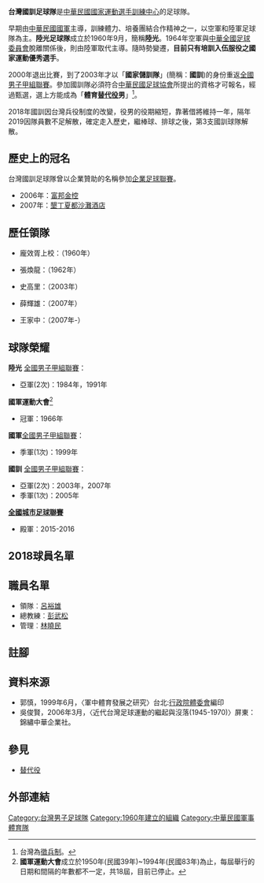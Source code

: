 {{Football club infobox |
  clubname = 台灣國訓足球隊|
  image    = |
  fullname = 台灣國家運動選手訓練中心足球隊|
  nickname = 國訓|
  founded  = 1960年|
  ground   = |
  city     = [[高雄市|高雄市]] |
  capacity = |
  chairman = {{flagicon|ROC}} [[張家廣|張家廣]]|
  manager  = {{flagicon|ROC}} [[彭武松|彭武松]] |
  league   = [[台灣企業甲級足球聯賽|台灣企業甲級足球聯賽]] |
  season   = [[2014年全國城市足球聯賽|2014]] |
  position = 亞軍 |
  pattern_la1=|pattern_b1=_unknown|pattern_ra1=|
  leftarm1=|body1=|rightarm1=|shorts1=|socks1=|
  pattern_la2=|pattern_b2=|pattern_ra2=|
  leftarm2=FFCC00|body2=FFCC00|rightarm2=FFCC00|shorts2=000000|socks2=FFCC00
| current        = 2017年台灣企業甲級足球聯賽
|}}
'''台灣國訓足球隊'''是[[中華民國|中華民國]][[國家運動選手訓練中心|國家運動選手訓練中心]]的足球隊。

早期由[[中華民國國軍|中華民國國軍]]主導，訓練體力、培養團結合作精神之一，以空軍和陸軍足球隊為主。'''陸光足球隊'''成立於1960年9月，簡稱'''陸光'''。1964年空軍與[[中華全國足球委員會|中華全國足球委員會]]脫離關係後，則由陸軍取代主導。隨時勢變遷，'''目前只有培訓入伍服役之國家運動優秀選手'''。

2000年退出比賽，到了2003年才以「'''國家儲訓隊'''」(簡稱：'''國訓''')的身份重返[[全國男子甲組聯賽|全國男子甲組聯賽]]。參加國訓隊必須符合[[中華民國足球協會|中華民國足球協會]]所提出的資格才可報名，經過甄選，選上方能成為「'''體育[[替代役|替代役]]男'''」<ref>台灣為[[徵兵制|徵兵制]]。</ref>。

2018年國訓因台灣兵役制度的改變，役男的役期縮短，靠著借將維持一年，隔年2019因隊員數不足解散，確定走入歷史，繼棒球、排球之後，第3支國訓球隊解散。

== 歷史上的冠名 ==
台灣國訓足球隊曾以企業贊助的名稱參加[[企業足球聯賽|企業足球聯賽]]。
* 2006年：[[富邦金控|富邦金控]]
* 2007年：[[墾丁夏都沙灘酒店|墾丁夏都沙灘酒店]]

==歷任領隊==
*{{flagicon|ROC}}  龐效胥上校：（1960年）
*{{flagicon|ROC}}  張煥龍：（1962年）
*{{flagicon|Serbia_and_Montenegro}} 史高里：（2003年）
*{{flagicon|ROC}}  薛輝雄：（2007年）
*{{flagicon|ROC}}  王家中：（2007年-）

==球隊榮耀==
'''陸光'''
[[全國男子甲組聯賽|全國男子甲組聯賽]]：
*亞軍(2次)：1984年，1991年
'''國軍運動大會'''<ref>'''國軍運動大會'''成立於1950年(民國39年)~1994年(民國83年)為止，每屆舉行的日期和間隔的年數都不一定，共18屆，目前已停止。</ref>
*冠軍：1966年

'''國軍'''[[全國男子甲組聯賽|全國男子甲組聯賽]]：
*季軍(1次)：1999年

'''國訓'''
[[全國男子甲組聯賽|全國男子甲組聯賽]]：
*亞軍(2次)：2003年，2007年
*季軍(1次)：2005年

'''[[全國城市足球聯賽|全國城市足球聯賽]]'''
*殿軍：2015-2016

==2018球員名單==
{{Fs start}}
{{Fs player|no=1|nat=ROC|pos=GK|name=[[韋聖心|韋聖心]]}} 
{{Fs player|no=2|nat=ROC|pos=DF|name=[[謝孟軒|謝孟軒]]}} 
{{Fs player|no=3|nat=ROC|pos=DF|name=[[余易展|余易展]]}} 
{{Fs player|no=4|nat=ROC|pos=DF|name=[[周正中|周正中]]}} 
{{Fs player|no=5|nat=ROC|pos=DF|name=[[吳啟明|吳啟明]]}}
{{Fs player|no=6|nat=ROC|pos=DF|name=[[呂力賢|呂力賢]]}}  
{{Fs player|no=7|nat=ROC|pos=MF|name=[[陳佳坤|陳佳坤]]}} 
{{Fs player|no=8|nat=ROC|pos=MF|name=[[曹冠翔|曹冠翔]]}} 
{{Fs player|no=9|nat=ROC|pos=FW|name=[[盧卡斯|盧卡斯]]}} 
{{Fs player|no=10|nat=ROC|pos=MF|name=[[許恆賓|許恆賓]]}} 
{{Fs player|no=11|nat=ROC|pos=DF|name=[[凌文瑞|凌文瑞]]}}
{{Fs player|no=12|nat=ROC|pos=FW|name=[[郭祖豪|郭祖豪]]}} 
{{Fs player|no=13|nat=ROC|pos=DF|name=[[何建華|何建華]]}} 
{{Fs player|no=14|nat=ROC|pos=MF|name=[[廖義仕|廖義仕]]}}
{{Fs player|no=15|nat=ROC|pos=DF|name=[[何主偉|何主偉]]}}  
{{Fs player|no=16|nat=ROC|pos=MF|name=[[陳定暐|陳定暐]]}} 
{{Fs player|no=17|nat=ROC|pos=DF|name=[[蕭丞宏|蕭丞宏]]}}  
{{Fs player|no=18|nat=ROC|pos=MF|name=[[李宗陽|李宗陽]]}}
{{Fs mid}} 
{{Fs player|no=19|nat=ROC|pos=DF|name=[[藍政儒|藍政儒]]}} 
{{Fs player|no=20|nat=|pos=MF|name=[[狄克森|狄克森]]}} 
{{Fs player|no=21|nat=ROC|pos=GK|name=[[段霱|段霱]]}} 
{{Fs player|no=22|nat=|pos=MF|name=[[班尼爾|班尼爾]]}} 
{{Fs player|no=23|nat=|pos=MF|name=[[摩根|摩根]]}} 
{{Fs player|no=24|nat=ROC|pos=DF|name=[[鄭瑋傑|鄭瑋傑]]}} 
{{Fs player|no=25|nat=ROC|pos=DF|name=[[蘇嘉雄|蘇嘉雄]]}} 
{{Fs player|no=26|nat=ROC|pos=DF|name=[[鐘佳哲|鐘佳哲]]}} 
{{Fs player|no=27|nat=ROC|pos=MF|name=[[趙廷傑|趙廷傑]]}} 
{{Fs player|no=28|nat=ROC|pos=MF|name=[[吳永鴻|吳永鴻]]}} 
{{Fs player|no=29|nat=ROC|pos=GK|name=[[洪彥翔|洪彥翔]]}} 
{{Fs player|no=30|nat=ROC|pos=MF|name=[[吳國吉|吳國吉]]}} 
{{Fs player|no=31|nat=ROC|pos=MF|name=[[陳昭安|陳昭安]]}} 
{{Fs player|no=32|nat=ROC|pos=MF|name=[[薩宜軍|薩宜軍]]}} 
{{Fs player|no=33|nat=ROC|pos=MF|name=[[許展齊|許展齊]]}} 
{{Fs player|no=34|nat=|pos=MF|name=[[鄭智明|鄭智明]]}} 
{{Fs player|no=35|nat=ROC|pos=MF|name=[[郭耀華|郭耀華]]}} 
{{Fs end}}

==職員名單==
*領隊︰[[呂裕雄|呂裕雄]]
*總教練︰[[彭武松|彭武松]]
*管理︰[[林曉民|林曉民]]

==註腳==
<references />

==資料來源==
*郭慎，1999年6月，〈軍中體育發展之研究〉台北:[[行政院體委會|行政院體委會]]編印
*吳俊賢，2006年3月，〈近代台灣足球運動的繼起與沒落(1945-1970)〉屏東：錦繡中華企業社。

==參見==
*[[替代役|替代役]]

==外部連結==

{{fb start}}
{{企業足球聯賽}}
{{台灣足球}}
{{fb end}}

[[Category:台灣男子足球隊|Category:台灣男子足球隊]]
[[Category:1960年建立的組織|Category:1960年建立的組織]]
[[Category:中華民國軍事體育隊|Category:中華民國軍事體育隊]]